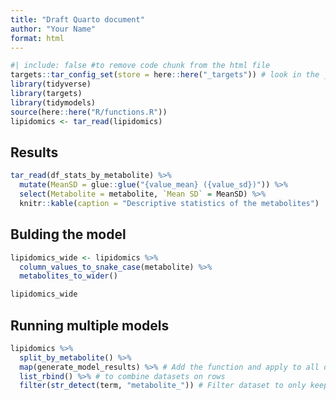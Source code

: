 ```yaml
---
title: "Draft Quarto document"
author: "Your Name"
format: html
---
```


```r
#| include: false #to remove code chunk from the html file
targets::tar_config_set(store = here::here("_targets")) # look in the _targets folder instead of the doc folder for the files
library(tidyverse)
library(targets)
library(tidymodels)
source(here::here("R/functions.R"))
lipidomics <- tar_read(lipidomics)
```

## Results

```r
tar_read(df_stats_by_metabolite) %>%
  mutate(MeanSD = glue::glue("{value_mean} ({value_sd})")) %>%
  select(Metabolite = metabolite, `Mean SD` = MeanSD) %>%
  knitr::kable(caption = "Descriptive statistics of the metabolites")
```

## Bulding the model

```r
lipidomics_wide <- lipidomics %>%
  column_values_to_snake_case(metabolite) %>%
  metabolites_to_wider()

lipidomics_wide
```

## Running multiple models

```r
lipidomics %>%
  split_by_metabolite() %>%
  map(generate_model_results) %>% # Add the function and apply to all datasets we just split
  list_rbind() %>% # to combine datasets on rows
  filter(str_detect(term, "metabolite_")) # Filter dataset to only keep metabolites
```
